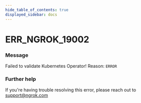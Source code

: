 ```yaml
---
hide_table_of_contents: true
displayed_sidebar: docs
---
```



# ERR_NGROK_19002

### Message

Failed to validate Kubernetes Operator! Reason: `ERROR`

<ErrorDetails error="err_ngrok_19002" />

### Further help

If you're having trouble resolving this error, please reach out to [support@ngrok.com](mailto:support@ngrok.com?subject=Help%20with%20ERR_NGROK_19002)
